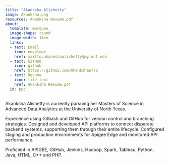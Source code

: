 ```yaml
---
title: "Akanksha Alishetty"
image: Akanksha.png
resources: Akanksha Resume.pdf
about: 
  template: marquee
  image-shape: round
  image-width: 14em
  links:
  - text: Email
    icon: envelope
    href: mailto:akankshaalishetty@my.unt.edu
  - text: GitHub
    icon: github
    href: https://github.com/Akanksha6778
  - text: Resume
    icon: file-text
    href: Akanksha Resume.pdf
  id: ppc
---
```


::: {#ppc}
Akanksha Alishetty is currently pursuing her Masters of Science in Advanced Data Analytics at the University of North Texas.

Experience using Gitbash and GitHub for version control and branching strategies. Designed and developed API platforms to connect disparate backend systems, supporting them through their entire lifecycle. Configured staging and production environments for Apigee Edge and monitored API performance. 

Proficient in APIGEE, GitHub, Jenkins, Hadoop, Spark, Tableau, Python, Java, HTML, C++ and PHP.
:::
